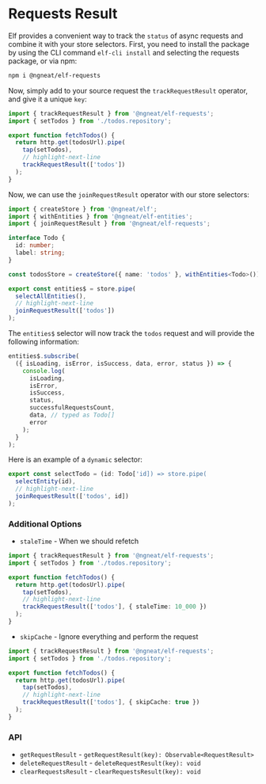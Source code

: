 # Requests Result

Elf provides a convenient way to track the `status` of async requests and combine it with your store selectors. First, you need to install the package by
using the CLI command `elf-cli install` and selecting the requests package, or via npm:

```bash
npm i @ngneat/elf-requests
```

Now, simply add to your source request the `trackRequestResult` operator, and give it a unique `key`:

```ts title="todos.service.ts"
import { trackRequestResult } from '@ngneat/elf-requests';
import { setTodos } from './todos.repository';

export function fetchTodos() {
  return http.get(todosUrl).pipe(
    tap(setTodos),
    // highlight-next-line
    trackRequestResult(['todos'])
  );
}
```

Now, we can use the `joinRequestResult` operator with our store selectors:

```ts title="todos.repository"
import { createStore } from '@ngneat/elf';
import { withEntities } from '@ngneat/elf-entities';
import { joinRequestResult } from '@ngneat/elf-requests';

interface Todo {
  id: number;
  label: string;
}

const todosStore = createStore({ name: 'todos' }, withEntities<Todo>());

export const entities$ = store.pipe(
  selectAllEntities(),
  // highlight-next-line
  joinRequestResult(['todos'])
);
```

The `entities$` selector will now track the `todos` request and will provide the following information:

```ts
entities$.subscribe(
  ({ isLoading, isError, isSuccess, data, error, status }) => {
    console.log(
      isLoading,
      isError,
      isSuccess,
      status,
      successfulRequestsCount,
      data, // typed as Todo[]
      error
    );
  }
);
```

Here is an example of a `dynamic` selector:

```ts
export const selectTodo = (id: Todo['id]) => store.pipe(
  selectEntity(id),
  // highlight-next-line
  joinRequestResult(['todos', id])
);
```

### Additional Options

- `staleTime` - When we should refetch

```ts title="todos.service.ts"
import { trackRequestResult } from '@ngneat/elf-requests';
import { setTodos } from './todos.repository';

export function fetchTodos() {
  return http.get(todosUrl).pipe(
    tap(setTodos),
    // highlight-next-line
    trackRequestResult(['todos'], { staleTime: 10_000 })
  );
}
```

- `skipCache` - Ignore everything and perform the request

```ts title="todos.service.ts"
import { trackRequestResult } from '@ngneat/elf-requests';
import { setTodos } from './todos.repository';

export function fetchTodos() {
  return http.get(todosUrl).pipe(
    tap(setTodos),
    // highlight-next-line
    trackRequestResult(['todos'], { skipCache: true })
  );
}
```

### API

- `getRequestResult` - `getRequestResult(key): Observable<RequestResult>`
- `deleteRequestResult` - `deleteRequestResult(key): void`
- `clearRequestsResult` - `clearRequestsResult(key): void`

